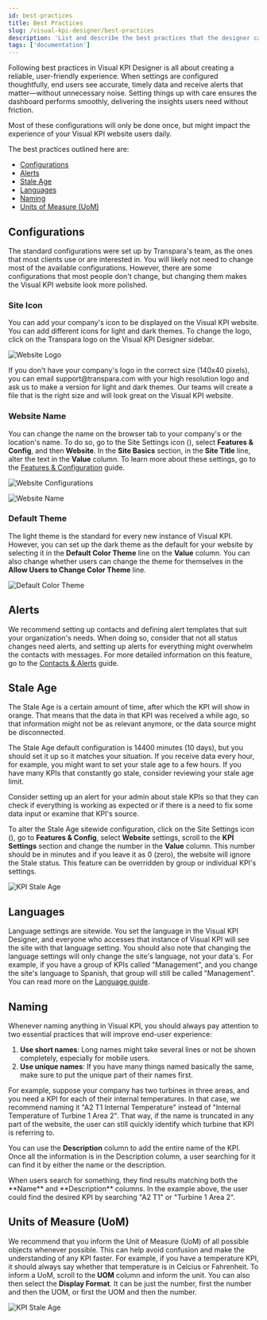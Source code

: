 ```yaml
---
id: best-practices
title: Best Practices
slug: /visual-kpi-designer/best-practices
description: 'List and describe the best practices that the designer can follow.'
tags: ['documentation']
---
```



Following best practices in Visual KPI Designer is all about creating a reliable, user-friendly experience. When settings are configured thoughtfully, end users see accurate, timely data and receive alerts that matter—without unnecessary noise. Setting things up with care ensures the dashboard performs smoothly, delivering the insights users need without friction.

<Callout type="tip" title="Do it Only Once">
Most of these configurations will only be done once, but might impact the experience of your Visual KPI website users daily.
</Callout>

The best practices outlined here are:

- [Configurations](#configurations)
- [Alerts](#alerts)
- [Stale Age](#stale-age)
- [Languages](#languages)
- [Naming](#naming)
- [Units of Measure (UoM)](#units-of-measure-uom)

## Configurations

The standard configurations were set up by Transpara's team, as the ones that most clients use or are interested in. You will likely not need to change most of the available configurations. However, there are some configurations that most people don't change, but changing them makes the Visual KPI website look more polished.

### Site Icon

You can add your company's icon to be displayed on the Visual KPI website. You can add different icons for light and dark themes. To change the logo, click on the Transpara logo on the Visual KPI Designer sidebar.

<Image
  src="media/designer/best-practices/best-practices-icon.png"
  alt="Website Logo"
  size="60%"
/>

<Callout type="transpara" title="Logo Size">
If you don't have your company's logo in the correct size (140x40 pixels), you can email support@transpara.com with your high resolution logo and ask us to make a version for light and dark themes. Our teams will create a file that is the right size and will look great on the Visual KPI website.
</Callout>

### Website Name

You can change the name on the browser tab to your company's or the location's name. To do so, go to the Site Settings icon (<PngFont name='options28' />), select **Features & Config**, and then **Website**. In the **Site Basics** section, in the **Site Title** line, alter the text in the **Value** column. To learn more about these settings, go to the [Features & Configuration](/visual-kpi-designer/settings/features-config) guide.


<Image
  src="media/designer/best-practices/best-practices-features-config.png"
  alt="Website Configurations"
  size="60%"
/>

<Image
  src="media/designer/best-practices/best-practices-site-title.png"
  alt="Website Name"
/>

### Default Theme

The light theme is the standard for every new instance of Visual KPI. However, you can set up the dark theme as the default for your website by selecting it in the **Default Color Theme** line on the **Value** column. You can also change whether users can change the theme for themselves in the **Allow Users to Change Color Theme** line.

<Image
  src="media/designer/best-practices/best-practices-default-color-theme.png"
  alt="Default Color Theme"
/>

## Alerts

We recommend setting up contacts and defining alert templates that suit your organization's needs. When doing so, consider that not all status changes need alerts, and setting up alerts for everything might overwhelm the contacts with messages. For more detailed information on this feature, go to the [Contacts & Alerts](/visual-kpi-designer/settings/contacts-alerts) guide.

## Stale Age

The Stale Age is a certain amount of time, after which the KPI will show in orange. That means that the data in that KPI was received a while ago, so that information might not be as relevant anymore, or the data source might be disconnected.

The Stale Age default configuration is 14400 minutes (10 days), but you should set it up so it matches your situation. If you receive data every hour, for example, you might want to set your stale age to a few hours. If you have many KPIs that constantly go stale, consider reviewing your stale age limit.

<Callout type="tip" title="Stale Age Alert">
Consider setting up an alert for your admin about stale KPIs so that they can check if everything is working as expected or if there is a need to fix some data input or examine that KPI's source.
</Callout>

To alter the Stale Age sitewide configuration, click on the Site Settings icon (<PngFont name='options28' />), go to **Features & Config**, select **Website** settings, scroll to the **KPI Settings** section and change the number in the **Value** column. This number should be in minutes and if you leave it as 0 (zero), the website will ignore the Stale status. This feature can be overridden by group or individual KPI's settings.

<Image
  src="media/designer/best-practices/best-practices-kpi-stale-age.png"
  alt="KPI Stale Age"
/>

## Languages

Language settings are sitewide. You set the language in the Visual KPI Designer, and everyone who accesses that instance of Visual KPI will see the site with that language setting. You should also note that changing the language settings will only change the site's language, not your data's. For example, if you have a group of KPIs called "Management", and you change the site's language to Spanish, that group will still be called "Management". You can read more on the [Language guide](/visual-kpi-designer/settings/advanced#language).

## Naming

Whenever naming anything in Visual KPI, you should always pay attention to two essential practices that will improve end-user experience:

1. **Use short names**: Long names might take several lines or not be shown completely, especially for mobile users.
2. **Use unique names**: If you have many things named basically the same, make sure to put the unique part of their names first.

For example, suppose your company has two turbines in three areas, and you need a KPI for each of their internal temperatures. In that case, we recommend naming it "A2 T1 Internal Temperature" instead of "Internal Temperature of Turbine 1 Area 2". That way, if the name is truncated in any part of the website, the user can still quickly identify which turbine that KPI is referring to.

You can use the **Description** column to add the entire name of the KPI. Once all the information is in the Description column, a user searching for it can find it by either the name or the description.

<Callout type="tip" title="Search">
When users search for something, they find results matching both the **Name** and **Description** columns. In the example above, the user could find the desired KPI by searching "A2 T1" or "Turbine 1 Area 2".
</Callout>

## Units of Measure (UoM)

We recommend that you inform the Unit of Measure (UoM) of all possible objects whenever possible. This can help avoid confusion and make the understanding of any KPI faster. For example, if you have a temperature KPI, it should always say whether that temperature is in Celcius or Fahrenheit. To inform a UoM, scroll to the **UOM** column and inform the unit. You can also then select the **Display Format**. It can be just the number, first the number and then the UOM, or first the UOM and then the number.

<Image
  src="media/designer/best-practices/best-practices-units-of-measurement.png"
  alt="KPI Stale Age"
  size="80%"
/>